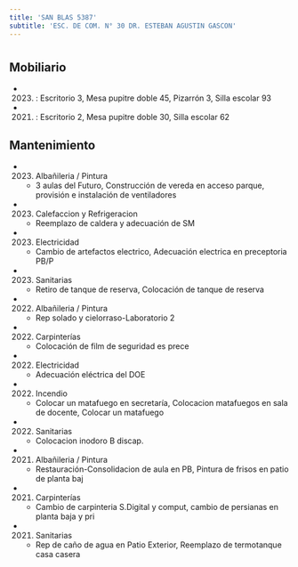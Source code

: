 ```yaml
---
title: 'SAN BLAS 5387'
subtitle: 'ESC. DE COM. N° 30 DR. ESTEBAN AGUSTIN GASCON'
---
```


#


## Mobiliario

*  (2023) : Escritorio 3, Mesa pupitre doble 45, Pizarrón 3, Silla escolar 93 

*  (2021) : Escritorio 2, Mesa pupitre doble 30, Silla escolar 62 





## Mantenimiento

*  (2023) Albañileria / Pintura 
    + 3 aulas del Futuro, Construcción de vereda en acceso parque, provisión e instalación de ventiladores

*  (2023) Calefaccion y Refrigeracion 
    + Reemplazo de caldera y adecuación de SM

*  (2023) Electricidad 
    + Cambio de artefactos electrico, Adecuación electrica en preceptoria PB/P

*  (2023) Sanitarias 
    + Retiro de tanque de reserva, Colocación de tanque de reserva

*  (2022) Albañileria / Pintura 
    + Rep solado y cielorraso-Laboratorio 2

*  (2022) Carpinterías 
    + Colocación de film de seguridad es prece

*  (2022) Electricidad 
    + Adecuación eléctrica del DOE

*  (2022) Incendio 
    + Colocar un matafuego en secretaría, Colocacion matafuegos en sala de docente, Colocar un matafuego

*  (2022) Sanitarias 
    + Colocacion inodoro B discap.

*  (2021) Albañileria / Pintura 
    + Restauración-Consolidacion de aula en PB, Pintura de frisos en patio de planta baj

*  (2021) Carpinterías 
    + Cambio de carpinteria S.Digital y comput, cambio de persianas en planta baja y pri

*  (2021) Sanitarias 
    + Rep de caño de agua en Patio Exterior, Reemplazo de termotanque casa casera



